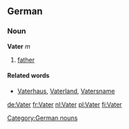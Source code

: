 ==German==
===Noun===
'''Vater''' ''m''
#[[father]]

====Related words====
*[[Vaterhaus]], [[Vaterland]], [[Vatersname]]

[[Category:German nouns]]

[[de:Vater]]
[[fr:Vater]]
[[nl:Vater]]
[[pl:Vater]]
[[fi:Vater]]